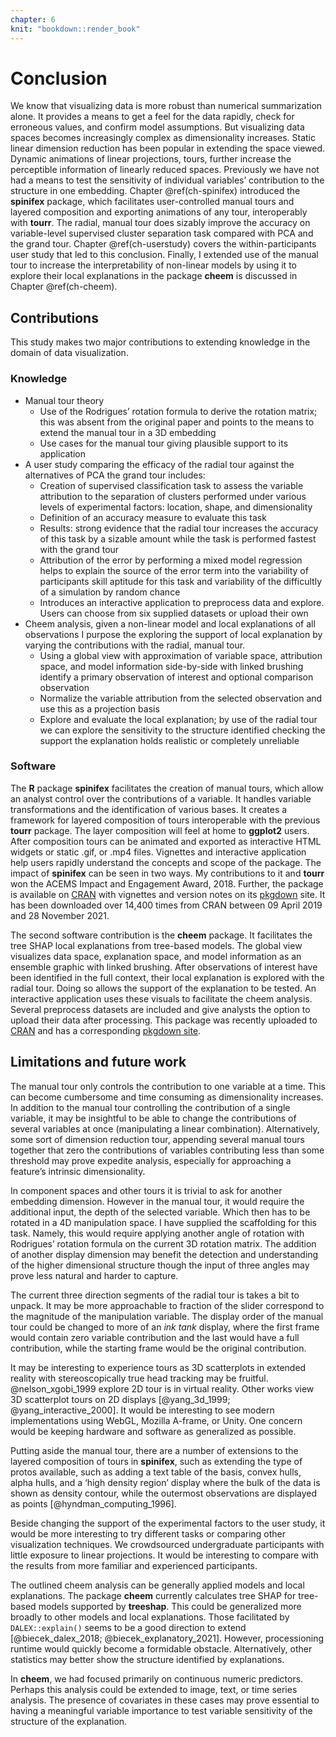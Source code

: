 ```yaml
---
chapter: 6
knit: "bookdown::render_book"
---
```


# Conclusion {#ch-conclusion}

<!-- Context -->
We know that visualizing data is more robust than numerical summarization alone.  It provides a means to get a feel for the data rapidly, check for erroneous values, and confirm model assumptions. But visualizing data spaces becomes increasingly complex as dimensionality increases. Static linear dimension reduction has been popular in extending the space viewed. Dynamic animations of linear projections, tours, further increase the perceptible information of linearly reduced spaces. Previously we have not had a means to test the sensitivity of individual variables' contribution to the structure in one embedding. Chapter \@ref(ch-spinifex) introduced the __spinifex__ package, which facilitates user-controlled manual tours and layered composition and exporting animations of any tour, interoperably with __tourr__. The radial, manual tour does sizably improve the accuracy on variable-level supervised cluster separation task compared with PCA and the grand tour. Chapter \@ref(ch-userstudy) covers the within-participants user study that led to this conclusion. Finally, I extended use of the manual tour to increase the interpretability of non-linear models by using it to explore their local explanations in the package __cheem__ is discussed in Chapter \@ref(ch-cheem).

<!-- user study -->
<!-- Chapter \@ref(ch-userstudy) discussed a user study comparing the radial tour against PCA and the grand tour. Participants performed a variable attribution task of the supervised cluster separation. We define an accuracy measure for this task and the additional experimental factors location, shape, and dimensionality. I find strong evidence that use of the radial tour leads to high accuracy for this task. Using mixed model regression, I partition the error term of the model into the variation from participant's skill, and variation in difficult of the simulations due to random draws. -->

## Contributions
<!-- ## Software development -->

This study makes two major contributions to extending knowledge in the domain of data visualization.


### Knowledge

<!-- XXX TODO write the knowledge contribution, pasted below is an except from the introduction -->
- Manual tour theory
    - Use of the Rodrigues' rotation formula to derive the rotation matrix; this was absent from the original paper and points to the means to extend the manual tour in a 3D embedding
    - Use cases for the manual tour giving plausible support to its application
- A user study comparing the efficacy of the radial tour against the alternatives of PCA the grand tour includes:
    - Creation of supervised classification task to assess the variable attribution to the separation of clusters performed under various levels of experimental factors: location, shape, and dimensionality
    - Definition of an accuracy measure to evaluate this task
    - Results: strong evidence that the radial tour increases the accuracy of this task by a sizable amount while the task is performed fastest with the grand tour
    - Attribution of the error by performing a mixed model regression helps to explain the source of the error term into the variability of participants skill aptitude for this task and variability of the difficultly of a simulation by random chance
    - Introduces an interactive application to preprocess data and explore. Users can choose from six supplied datasets or upload their own
- Cheem analysis, given a non-linear model and local explanations of all observations I purpose the exploring the support of local explanation by varying the contributions with the radial, manual tour.
    - Using a global view with approximation of variable space, attribution space, and model information side-by-side with linked brushing identify a primary observation of interest and optional comparison observation
    - Normalize the variable attribution from the selected observation and use this as a projection basis
    - Explore and evaluate the local explanation; by use of the radial tour we can explore the sensitivity to the structure identified checking the support the explanation holds realistic or completely unreliable


### Software

<!-- spinifex -->
The __R__ package __spinifex__ facilitates the creation of manual tours, which allow an analyst control over the contributions of a variable. It handles variable transformations and the identification of various bases. It creates a framework for layered composition of tours interoperable with the previous __tourr__ package. The layer composition will feel at home to __ggplot2__ users. After composition tours can be animated and exported as interactive HTML widgets or static .gif, or .mp4 files. Vignettes and interactive application help users rapidly understand the concepts and scope of the package. The impact of __spinifex__ can be seen in two ways. My contributions to it and __tourr__ won the ACEMS Impact and Engagement Award, 2018. Further, the package is available on [CRAN](https://CRAN.R-project.org/package=spinifex)  with vignettes and version notes on its [pkgdown](https://nspyrison.github.io/spinifex/) site. It has been downloaded over 14,400 times from CRAN between 09 April 2019 and 28 November 2021.

<!-- cheem -->
The second software contribution is the __cheem__ package. It facilitates the tree SHAP local explanations from tree-based models. The global view visualizes data space, explanation space, and model information as an ensemble graphic with linked brushing. After observations of interest have been identified in the full context, their local explanation is explored with the radial tour. Doing so allows the support of the explanation to be tested. An interactive application uses these visuals to facilitate the cheem analysis. Several preprocess datasets are included and give analysts the option to upload their data after processing. This package was recently uploaded to [CRAN](https://CRAN.R-project.org/package=cheem) and has a corresponding [pkgdown site](https://nspyrison.github.io/cheem/).

<!-- <<KM 20 Jan, Why do you have a summary statement?>> Julie just suggested it 17 Jan. I aggress it seems redundant -->
<!-- ## Summary statement -->

<!-- Data visualization is crucial for EDA and conveys more information than numeric summarization alone. Yet as the dimensionality of data space increases, data visualization quickly becomes complex. At some point, dimension reduction will become necessary for visualizing multivariate spaces. Data visualization tours are a class of linear projections animated over small changes in the basis. The manual tour uniquely offers an analyst control over the contribution in the basis. -->

<!-- This thesis builds on the visualization of multivariate spaces and, particularly, user control affecting the variable contributions to linear bases. I have created a an open-source package that facilitates the creation of manual tours and layered display compositions of any tour path interoperably with existing packages. I conduct a user study showing strong support that giving analysts control with the radial tour leads to a sizable increase in variable attribution to the separation of two clusters. Lastly, I introduce a new analysis to extend black-box models' interpretability. This analysis explores the observation-specific variable attribution of local explanation of the model. By varying the contributions of these normalized attributions, we can explore the variable-level support of the explanations to see under what conditions they make sense and where they lack evidence. I create another open-source package to preprocess, visualize, and interactively perform this analysis. -->


## Limitations and future work

<!-- Manual tour extension -->
The manual tour only controls the contribution to one variable at a time. This can become cumbersome and time consuming as dimensionality increases. In addition to the manual tour controlling the contribution of a single variable, it may be insightful to be able to change the contributions of several variables at once (manipulating a linear combination). Alternatively, some sort of dimension reduction tour, appending several manual tours together that zero the contributions of variables contributing less than some threshold may prove expedite analysis, especially for approaching a feature's intrinsic dimensionality.

<!-- 3D and function vis -->
In component spaces and other tours it is trivial to ask for another embedding dimension. However in the manual tour, it would require the additional input, the depth of the selected variable. Which then has to be rotated in a 4D manipulation space. I have supplied the scaffolding for this task. Namely, this would require applying another angle of rotation with Rodrigues' rotation formula on the current 3D rotation matrix. The addition of another display dimension may benefit the detection and understanding of the higher dimensional structure though the input of three angles may prove less natural and harder to capture.

<!-- Ink tank display -->
The current three direction segments of the radial tour is takes a bit to unpack. It may be more approachable to fraction of the slider correspond to the magnitude of the manipulation variable. The display order of the manual tour could be changed to more of an _ink tank_ display, where the first frame would contain zero variable contribution and the last would have a full contribution, while the starting frame would be the original contribution.

<!-- 2.5d & XR -->
It may be interesting to experience tours as 3D scatterplots in extended reality with stereoscopically true head tracking may be fruitful. @nelson_xgobi_1999 explore 2D tour is in virtual reality. Other works view 3D scatterplot tours on 2D displays [@yang_3d_1999; @yang_interactive_2000]. It would be interesting to see modern implementations using WebGL, Mozilla A-frame, or Unity. One concern would be keeping hardware and software as generalized as possible.

<!-- Layered tour composition --> 
Putting aside the manual tour, there are a number of extensions to the layered composition of tours in __spinifex__, such as extending the type of protos available, such as adding a text table of the basis, convex hulls, alpha hulls, and a 'high density region' display where the bulk of the data is shown as density contour, while the outermost observations are displayed as points [@hyndman_computing_1996].

<!-- User study -->
Beside changing the support of the experimental factors to the user study, it would be more interesting to try different tasks or comparing other visualization techniques. We crowdsourced undergraduate participants with little exposure to linear projections. It would be interesting to compare with the results from more familiar and experienced participants.

<!-- cheem, models and explanations -->
The outlined cheem analysis can be generally applied models and local explanations. The package __cheem__ currently calculates tree SHAP for tree-based models supported by __treeshap__. This could be generalized more broadly to other models and local explanations. Those facilitated by `DALEX::explain()` seems to be a good direction to extend [@biecek_dalex_2018; @biecek_explanatory_2021]. However, processioning runtime would quickly become a formidable obstacle. Alternatively, other statistics may better show the structure identified by explanations.

<!-- cheem, scope of use -->
In __cheem__, we had focused primarily on continuous numeric predictors. Perhaps this analysis could be extended to image, text, or time series analysis. The presence of  covariates in these cases may prove essential to having a meaningful variable importance to test variable sensitivity of the structure of the explanation.

<!-- Reminders from 13 Jan meeting with Julie and 20 Jna meeting with KM: -->
<!-- XXX TODO: Esp in the abstract blurb of the content chapters: make sure not to list outcomes -->
<!-- XXX TODO: keep moving chapter introduction, background and further work to their respective thesis chapters -->
<!-- XXX TODO: keep doing grep 'paper' and opt for study or chapter -->
<!-- XXX TODO: keep doing grep for broken links and references '??', '-cap', '00', 'ref' -->

